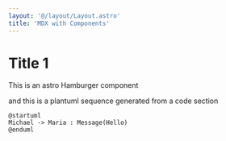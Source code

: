 ```yaml
---
layout: '@/layout/Layout.astro' 
title: 'MDX with Components'
---
```



# Title 1

This is an astro Hamburger component
<Hamburger />

and this is a plantuml sequence generated from a code section

```plantuml my-puml-1
@startuml
Michael -> Maria : Message(Hello)
@enduml
```

